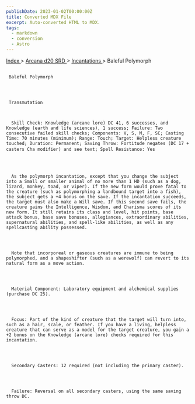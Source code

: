 ```yaml
---
publishDate: 2023-01-02T00:00:00Z
title: Converted MDX File
excerpt: Auto-converted HTML to MDX.
tags:
  - markdown
  - conversion
  - Astro
---
```


[
Index
](-index) >
[
Arcana d20 SRD
](arcana-d20-srd-index) >
[
Incantations
](arcana-d20-srd-incantations-index) > Baleful Polymorph

##

     Baleful Polymorph




     Transmutation



      Skill Check: Knowledge (arcane lore) DC 41, 6 successes, and Knowledge (earth and life sciences), 1 success; Failure: Two consecutive failed skill checks; Components: V, S, M, F, SC; Casting Time: 70 minutes (minimum); Range: Touch; Target: Helpless creature touched; Duration: Permanent; Saving Throw: Fortitude negates (DC 17 + casters Cha modifier) and see text; Spell Resistance: Yes




      As the polymorph incantation, except that you change the subject into a Small or smaller animal of no more than 1 HD (such as a dog, lizard, monkey, toad, or viper). If the new form would prove fatal to the creature (such as polymorphing a landbound target into a fish), the subject gets a +4 bonus on the save. If the incantation succeeds, the target must also make a Will save. If this second save fails, the creature gains the Intelligence, Wisdom, and Charisma scores of its new form. It still retains its class and level, hit points, base attack bonus, base save bonuses, allegiances, extraordinary abilities, supernatural abilities, and spell-like abilities, as well as any spellcasting ability possessed.




      Note that incorporeal or gaseous creatures are immune to being polymorphed, and a shapeshifter (such as a werewolf) can revert to its natural form as a move action.




      Material Component: Laboratory equipment and alchemical supplies (purchase DC 25).




      Focus: Part of the kind of creature that the target will turn into, such as a hair, scale, or feather. If you have a living, helpless creature that can serve as a model for the target creature, you gain a +2 bonus on the Knowledge (arcane lore) checks required for this incantation.




      Secondary Casters: 12 required (not including the primary caster).




      Failure: Reversal on all secondary casters, using the same saving throw DC.
